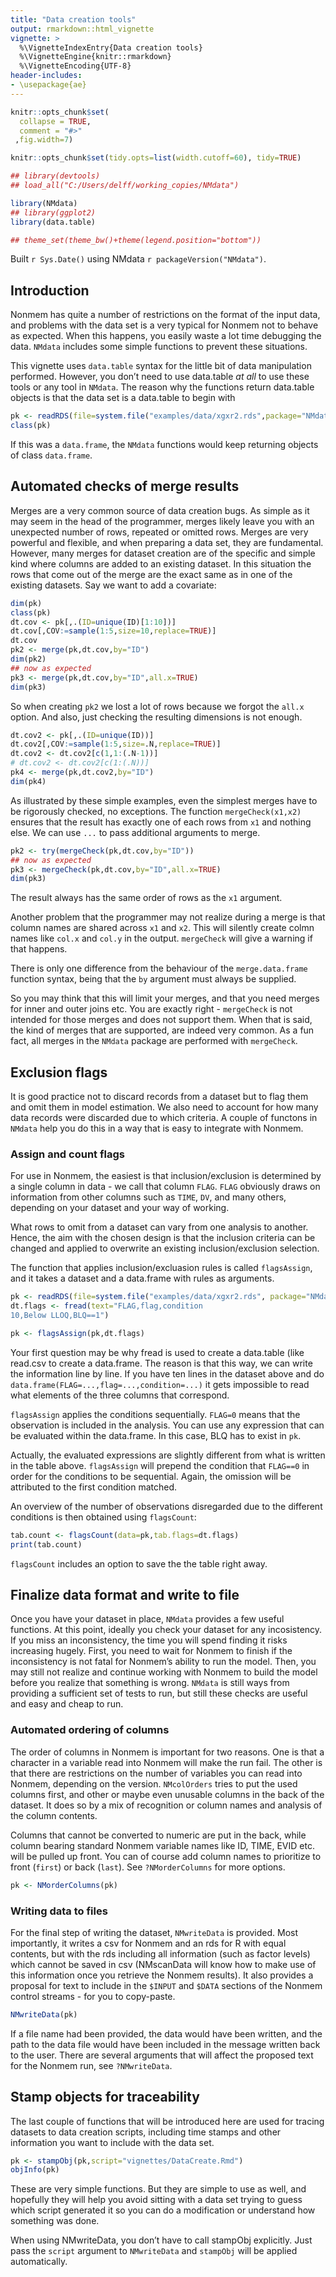 ```yaml
---
title: "Data creation tools"
output: rmarkdown::html_vignette
vignette: >
  %\VignetteIndexEntry{Data creation tools}
  %\VignetteEngine{knitr::rmarkdown}
  %\VignetteEncoding{UTF-8}
header-includes:
- \usepackage{ae}
---
```


```r
knitr::opts_chunk$set(
  collapse = TRUE,
  comment = "#>"
 ,fig.width=7)

knitr::opts_chunk$set(tidy.opts=list(width.cutoff=60), tidy=TRUE)
```

```r
## library(devtools)
## load_all("C:/Users/delff/working_copies/NMdata")
```

```r
library(NMdata)
## library(ggplot2)
library(data.table)

## theme_set(theme_bw()+theme(legend.position="bottom"))

```
Built `r Sys.Date()` using NMdata `r packageVersion("NMdata")`.


## Introduction
Nonmem has quite a number of restrictions on the format of the input
data, and problems with the data set is a very typical for Nonmem not
to behave as expected. When this happens, you easily waste a lot time
debugging the data. `NMdata` includes some simple functions to prevent
these situations.

This vignette uses `data.table` syntax for the little bit of data
manipulation performed. However, you don't need to use data.table _at
all_ to use these tools or any tool in `NMdata`. The reason why the
functions return data.table objects is that the data set is a
data.table to begin with

```r
pk <- readRDS(file=system.file("examples/data/xgxr2.rds",package="NMdata"))
class(pk)
```

If this was a `data.frame`, the `NMdata` functions would keep
returning objects of class `data.frame`.


## Automated checks of merge results
Merges are a very common source of data creation bugs. As simple as it
may seem in the head of the programmer, merges likely leave you with
an unexpected number of rows, repeated or omitted rows. Merges are
very powerful and flexible, and when preparing a data set, they are
fundamental. However, many merges for dataset creation are
of the specific and simple kind where columns are added to an existing
dataset. In this situation the rows that come out of the merge are the
exact same as in one of the existing datasets. Say we want to add a
covariate:

```r
dim(pk)
class(pk)
dt.cov <- pk[,.(ID=unique(ID)[1:10])]
dt.cov[,COV:=sample(1:5,size=10,replace=TRUE)]
dt.cov
pk2 <- merge(pk,dt.cov,by="ID")
dim(pk2)
## now as expected
pk3 <- merge(pk,dt.cov,by="ID",all.x=TRUE)
dim(pk3)
```

So when creating `pk2` we lost a lot of rows because we forgot the `all.x`
option. And also, just checking the resulting dimensions is not enough.

```r
dt.cov2 <- pk[,.(ID=unique(ID))]
dt.cov2[,COV:=sample(1:5,size=.N,replace=TRUE)]
dt.cov2 <- dt.cov2[c(1,1:(.N-1))]
# dt.cov2 <- dt.cov2[c(1:(.N))]
pk4 <- merge(pk,dt.cov2,by="ID")
dim(pk4)
```

As illustrated by these simple examples, even the simplest merges have
to be rigorously checked, no exceptions. The function `mergeCheck(x1,x2)`
ensures that the result has exactly one of each rows from `x1` and
nothing else. We can use `...` to pass additional arguments to merge.

```r
pk2 <- try(mergeCheck(pk,dt.cov,by="ID"))
## now as expected
pk3 <- mergeCheck(pk,dt.cov,by="ID",all.x=TRUE)
dim(pk3)
```

The result always has the same order of rows as the `x1` argument.

Another problem that the programmer may not realize during a merge is
that column names are shared across `x1` and `x2`. This will silently create
colmn names like `col.x` and `col.y` in the output. `mergeCheck` will
give a warning if that happens.

There
is only one difference from the behaviour of the `merge.data.frame`
function syntax, being that the `by` argument must always be supplied.

So you may think that this will limit your merges, and that you need
merges for inner and outer joins etc. You are exactly right -
`mergeCheck` is not intended for those merges and does not support
them. When that is said, the kind of merges that are supported, are
indeed very common. As a fun fact, all merges in the `NMdata` package
are performed with `mergeCheck`. 



## Exclusion flags
It is good practice not to discard records from a dataset but to flag
them and omit them in model estimation. We also need to account for
how many data records were discarded due to which criteria. A couple
of functons in `NMdata` help you do this in a way that is easy to
integrate with Nonmem. 

### Assign and count flags
For use in Nonmem, the easiest is that inclusion/exclusion is
determined by a single column in data - we call that column `FLAG`. `FLAG`
obviously draws on information from other columns such as `TIME`, `DV`,
and many others, depending on your dataset and your way of working.

What
rows to omit from a dataset can vary from one analysis to
another. Hence, the aim with the chosen design is that the inclusion
criteria can be changed and applied to overwrite an existing
inclusion/exclusion selection. 

The function that applies inclusion/excluasion rules is called
`flagsAssign`, and it takes a dataset and a data.frame with rules as
arguments.

```r
pk <- readRDS(file=system.file("examples/data/xgxr2.rds", package="NMdata"))
dt.flags <- fread(text="FLAG,flag,condition
10,Below LLOQ,BLQ==1")

pk <- flagsAssign(pk,dt.flags)
```
Your first question may be why fread is used to create a data.table
(like read.csv to create a data.frame. The reason is that this way, we
can write the information line by line. If you have ten lines in the
dataset above and do `data.frame(FLAG=...,flag=...,condition=...)` it gets impossible to read what elements of the three
columns that correspond.

`flagsAssign` applies the conditions sequentially. `FLAG=0` means that
the observation is included in the analysis. You can use any
expression that can be evaluated within the data.frame. In this case,
BLQ has to exist in `pk`.

Actually, the evaluated expressions are slightly different from what
is written in the table above. `flagsAssign` will prepend the
condition that `FLAG==0` in order for the conditions to be
sequential. Again, the omission will be attributed to the first
condition matched.

An overview of the number of observations disregarded due to the
different conditions is then obtained using `flagsCount`:

```r
tab.count <- flagsCount(data=pk,tab.flags=dt.flags)
print(tab.count)
```

`flagsCount` includes an option to save the the table right away.

## Finalize data format and write to file
Once you have your dataset in place, `NMdata` provides a few useful
functions. At this point, ideally you check your dataset for any
incosistency. If you miss an inconsistency, the time you will spend
finding it risks increasing hugely. First, you need to wait for Nonmem
to finish if the inconsistency is not fatal for Nonmem's ability to
run the model. Then, you may still not realize and continue working
with Nonmem to build the model before you realize that something is
wrong. `NMdata` is still ways from providing a sufficient set of tests
to run, but still these checks are useful and easy and cheap to run.

### Automated ordering of columns
The order of columns in Nonmem is important for two reasons. One is
that a character in a variable read into Nonmem will make the run
fail. The other is that there are restrictions on the number of
variables you can read into Nonmem, depending on the
version. `NMcolOrders` tries to put the used columns first, and
other or maybe even unusable columns in the back of the dataset. It
does so by a mix of recognition or column names and analysis of the
column contents. 

Columns that cannot be converted to numeric are put in the back, while
column bearing standard Nonmem variable names like ID, TIME, EVID etc.
will be pulled up front. You can of course add column names to
prioritize to front (`first`) or back (`last`). See `?NMorderColumns` for
more options.

```r
pk <- NMorderColumns(pk)
```

### Writing data to files
For the final step of writing the dataset, `NMwriteData` is
provided. Most importantly, it writes a csv for Nonmem and an rds for
R with equal contents, but with the rds including all information
(such as factor levels) which cannot be saved in csv (NMscanData will
know how to make use of this information once you retrieve the Nonmem
results). It also provides a proposal for text to include in the
`$INPUT` and `$DATA` sections of the Nonmem control
streams - for you to copy-paste. 

```r
NMwriteData(pk)
```

If a file name had been provided, the data would have been written,
and the path to the data file would have been included in the message
written back to the user. There are several arguments that will affect
the proposed text for the Nonmem run, see `?NMwriteData`.

## Stamp objects for traceability
The last couple of functions that will be introduced here are used for
tracing datasets to data creation scripts, including time stamps and
other information you want to include with the data set. 

```r
pk <- stampObj(pk,script="vignettes/DataCreate.Rmd")
objInfo(pk)
```

These are very simple functions. But they are simple to use as well,
and hopefully they will help you avoid sitting with a data set trying
to guess which script generated it so you can do a modification or
understand how something was done.

When using NMwriteData, you don't have to call stampObj
explicitly. Just pass the `script` argument to `NMwriteData` and
`stampObj` will be applied automatically.


